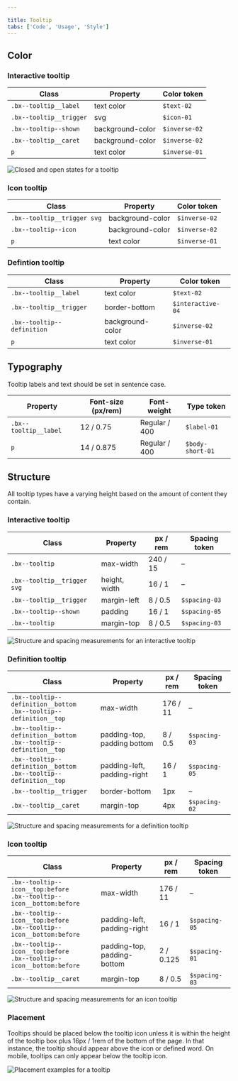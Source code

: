 ```yaml
---

title: Tooltip
tabs: ['Code', 'Usage', 'Style']
---
```


## Color

### Interactive tooltip

| Class                                                    | Property         | Color token   |
| -------------------------------------------------------- | ---------------- | ------------- |
| `.bx--tooltip__label`                                    | text color       | `$text-02`    |
| `.bx--tooltip__trigger`                                  | svg              | `$icon-01`    |
| `.bx--tooltip--shown`                                    | background-color | `$inverse-02` |
| `.bx--tooltip__caret`                                    | background-color | `$inverse-02` |
| `p`                                                      | text color       | `$inverse-01` |

<ImageComponent fixed="default" caption="Example of closed and open states for a tooltip">

![Closed and open states for a tooltip](images/tooltip-style-1.png)

</ImageComponent>

### Icon tooltip

| Class                                                    | Property         | Color token   |
| -------------------------------------------------------- | ---------------- | ------------- |
| `.bx--tooltip__trigger svg`                              | background-color | `$inverse-02` |
| `.bx--tooltip--icon`                                     | background-color | `$inverse-02` |
| `p`                                                      | text color       | `$inverse-01` |

### Defintion tooltip

| Class                                                    | Property         | Color token       |
| -------------------------------------------------------- | ---------------- | ----------------- |
| `.bx--tooltip__label`                                    | text color       | `$text-02`        |
| `.bx--tooltip__trigger`                                  | border-bottom    | `$interactive-04` |
| `.bx--tooltip--definition`                               | background-color | `$inverse-02`     |
| `p`                                                      | text color       | `$inverse-01`     |

## Typography

Tooltip labels and text should be set in sentence case.

| Property                   | Font-size (px/rem) | Font-weight     | Type token         |
| -------------------------- | ------------------ | --------------- | ------------------ |
| `.bx--tooltip__label`      | 12 / 0.75          | Regular / 400   | `$label-01`        |
| `p`                        | 14 / 0.875         | Regular / 400   | `$body-short-01`   |

## Structure

All tooltip types have a varying height based on the amount of content they contain.

### Interactive tooltip

| Class                       | Property      | px / rem | Spacing token |
| --------------------------- | ------------- | -------- | ------------- |
| `.bx--tooltip`              | max-width     | 240 / 15 | –             |
| `.bx--tooltip__trigger svg` | height, width | 16 / 1   | –             |
| `.bx--tooltip__trigger`     | margin-left   | 8 / 0.5  | `$spacing-03` |
| `.bx--tooltip--shown`       | padding       | 16 / 1   | `$spacing-05` |
| `.bx--tooltip`              | margin-top    | 8 / 0.5  | `$spacing-03` |

<ImageComponent fixed="default" caption="Structure and spacing measurements for an interactive tooltip | px / rem">

![Structure and spacing measurements for an interactive tooltip](images/tooltip-style-2.png)

</ImageComponent>

### Definition tooltip

| Class                                                                    | Property                    | px / rem  | Spacing token |
| ------------------------------------------------------------------------ | --------------------------- | --------- | ------------- |
| `.bx--tooltip--definition__bottom` <br/> `.bx--tooltip--definition__top` | max-width                   | 176 / 11  | –             |
| `.bx--tooltip--definition__bottom` <br/> `.bx--tooltip--definition__top` | padding-top, padding bottom | 8 / 0.5   | `$spacing-03`   |
| `.bx--tooltip--definition__bottom` <br/> `.bx--tooltip--definition__top` | padding-left, padding-right | 16 / 1    | `$spacing-05`   |
| `.bx--tooltip__trigger`                                                  | border-bottom               | 1px       | –             |
| `.bx--tooltip__caret`                                                    | margin-top                  | 4px       | `$spacing-02` |

<ImageComponent fixed="default" caption="Structure and spacing measurements for a definition tooltip | px / rem">

![Structure and spacing measurements for a definition tooltip](images/tooltip-style-3.png)

</ImageComponent>

### Icon tooltip

| Class                                                                      | Property                    | px / rem  | Spacing token |
| -------------------------------------------------------------------------- | --------------------------- | --------- | ------------- |
| `.bx--tooltip--icon__top:before` <br/> `.bx--tooltip--icon__bottom:before` | max-width                   | 176 / 11  | –             |
| `.bx--tooltip--icon__top:before` <br/> `.bx--tooltip--icon__bottom:before` | padding-left, padding-right | 16 / 1    | `$spacing-05` |
| `.bx--tooltip--icon__top:before` <br/> `.bx--tooltip--icon__bottom:before` | padding-top, padding-bottom | 2 / 0.125 | `$spacing-01` |
| `.bx--tooltip__caret`                                                      | margin-top                  | 8 / 0.5   | `$spacing-03` |

<ImageComponent fixed="default" caption="Structure and spacing measurements for an icon tooltip | px / rem">

![Structure and spacing measurements for an icon tooltip](images/tooltip-style-4.png)

</ImageComponent>

### Placement

Tooltips should be placed below the tooltip icon unless it is within the height of the tooltip box plus 16px / 1rem of the bottom of the page. In that instance, the tooltip should appear above the icon or defined word. On mobile, tooltips can only appear below the tooltip icon.

<ImageComponent fixed="default" caption="Placement examples for a tooltip">

![Placement examples for a tooltip](images/tooltip-style-5.png)

</ImageComponent>
